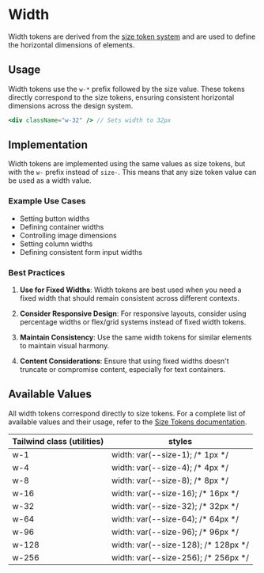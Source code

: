 
<Meta title="Foundations/Dimensions/Size/Width" of={Width} />

# Width

Width tokens are derived from the [size token system](?path=/docs/foundations-dimensions-size--docs) and are used to define the horizontal dimensions of elements.

## Usage

Width tokens use the `w-*` prefix followed by the size value. These tokens directly correspond to the size tokens, ensuring consistent horizontal dimensions across the design system.

```jsx
<div className="w-32" /> // Sets width to 32px
```

## Implementation

Width tokens are implemented using the same values as size tokens, but with the `w-` prefix instead of `size-`. This means that any size token value can be used as a width value.

### Example Use Cases

- Setting button widths
- Defining container widths
- Controlling image dimensions
- Setting column widths
- Defining consistent form input widths

### Best Practices

1. **Use for Fixed Widths**: Width tokens are best used when you need a fixed width that should remain consistent across different contexts.

2. **Consider Responsive Design**: For responsive layouts, consider using percentage widths or flex/grid systems instead of fixed width tokens.

3. **Maintain Consistency**: Use the same width tokens for similar elements to maintain visual harmony.

4. **Content Considerations**: Ensure that using fixed widths doesn't truncate or compromise content, especially for text containers.

## Available Values

All width tokens correspond directly to size tokens. For a complete list of available values and their usage, refer to the [Size Tokens documentation](?path=/docs/foundations-dimensions-size--docs#available-values).

<Canvas></Canvas>

<div className="my-24 overflow-hidden rounded-lg">
  <table className="w-full">
    <thead>
      <tr className="border-b border-muted bg-muted">
        <th className="font-medium p-12 text-left text-on-accent body-3">
          Tailwind class (utilities)
        </th>
        <th className="font-medium p-12 text-left text-on-accent body-3">
          styles
        </th>
      </tr>
    </thead>
    <tbody className="bg-canvas">
      <tr className="border-b border-muted">
        <td className="text-accent p-12 font-mono body-4">w-1</td>
        <td className="p-12 font-mono text-muted body-4">
          width: var(--size-1); /* 1px */
        </td>
      </tr>
      <tr className="border-b border-muted">
        <td className="text-accent p-12 font-mono body-4">w-4</td>
        <td className="p-12 font-mono text-muted body-4">
          width: var(--size-4); /* 4px */
        </td>
      </tr>
      <tr className="border-b border-muted">
        <td className="text-accent p-12 font-mono body-4">w-8</td>
        <td className="p-12 font-mono text-muted body-4">
          width: var(--size-8); /* 8px */
        </td>
      </tr>
      <tr className="border-b border-muted">
        <td className="text-accent p-12 font-mono body-4">w-16</td>
        <td className="p-12 font-mono text-muted body-4">
          width: var(--size-16); /* 16px */
        </td>
      </tr>
      <tr className="border-b border-muted">
        <td className="text-accent p-12 font-mono body-4">w-32</td>
        <td className="p-12 font-mono text-muted body-4">
          width: var(--size-32); /* 32px */
        </td>
      </tr>
      <tr className="border-b border-muted">
        <td className="text-accent p-12 font-mono body-4">w-64</td>
        <td className="p-12 font-mono text-muted body-4">
          width: var(--size-64); /* 64px */
        </td>
      </tr>
      <tr className="border-b border-muted">
        <td className="text-accent p-12 font-mono body-4">w-96</td>
        <td className="p-12 font-mono text-muted body-4">
          width: var(--size-96); /* 96px */
        </td>
      </tr>
      <tr className="border-b border-muted">
        <td className="text-accent p-12 font-mono body-4">w-128</td>
        <td className="p-12 font-mono text-muted body-4">
          width: var(--size-128); /* 128px */
        </td>
      </tr>
      <tr>
        <td className="text-accent p-12 font-mono body-4">w-256</td>
        <td className="p-12 font-mono text-muted body-4">
          width: var(--size-256); /* 256px */
        </td>
      </tr>
    </tbody>
  </table>
</div>
